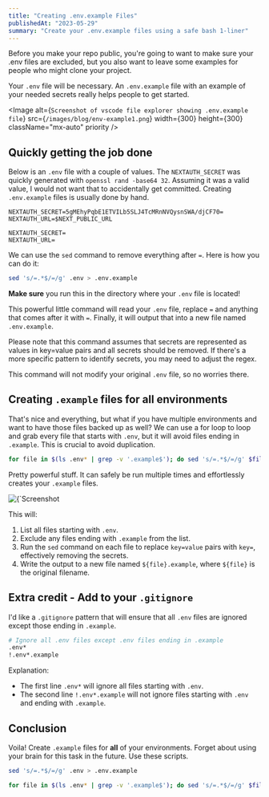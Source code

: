 ```yaml
---
title: "Creating .env.example Files"
publishedAt: "2023-05-29"
summary: "Create your .env.example files using a safe bash 1-liner"
---
```


Before you make your repo public, you're going to want to make sure your .env files are excluded, but you also want to leave some examples for people who might clone your project.

Your `.env` file will be necessary. An `.env.example` file with an example of your needed secrets really helps people to get started.

<Image
  alt={`Screenshot of vscode file explorer showing .env.example file`}
  src={`/images/blog/env-example1.png`}
  width={300}
  height={300}
  className="mx-auto"
  priority
/>

## Quickly getting the job done

Below is an `.env` file with a couple of values. The `NEXTAUTH_SECRET` was quickly generated with `openssl rand -base64 32`. Assuming it was a valid value, I would not want that to accidentally get committed. Creating `.env.example` files is usually done by hand.

```shell title=".env"
NEXTAUTH_SECRET=5gMEhyPqbE1ETVILb5SLJ4TcMRnNVQysnSWA/djCF70=
NEXTAUTH_URL=$NEXT_PUBLIC_URL
```

```shell title=".env.example"
NEXTAUTH_SECRET=
NEXTAUTH_URL=
```

We can use the `sed` command to remove everything after `=`. Here is how you can do it:

```bash title=".env -> .env.example"
sed 's/=.*$/=/g' .env > .env.example
```

**Make sure** you run this in the directory where your `.env` file is located!

This powerful little command will read your `.env` file, replace `=` and anything that comes after it with `=`. Finally, it will output that into a new file named `.env.example`.

Please note that this command assumes that secrets are represented as values in key=value pairs and all secrets should be removed. If there's a more specific pattern to identify secrets, you may need to adjust the regex.

This command will not modify your original `.env` file, so no worries there.

## Creating `.example` files for all environments

That's nice and everything, but what if you have multiple environments and want to have those files backed up as well? We can use a for loop to loop and grab every file that starts with `.env`, but it will avoid files ending in `.example`. This is crucial to avoid duplication.

```bash title=".env* -> .env*.example"
for file in $(ls .env* | grep -v '.example$'); do sed 's/=.*$/=/g' $file > ${file}.example; done
```

Pretty powerful stuff. It can safely be run multiple times and effortlessly creates your `.example` files.

<Caption value="Hope this helps at least one soul.">
    <Image
    alt={`Screenshot of vscode file explorer showing multiple .env.example files`}
    src={`/images/blog/env-example2.png`}
    width={700}
    height={300}
    className="mx-auto"
    />
</Caption>

This will:

1. List all files starting with `.env`.
2. Exclude any files ending with `.example` from the list.
3. Run the `sed` command on each file to replace `key=value` pairs with `key=`, effectively removing the secrets.
4. Write the output to a new file named `${file}.example`, where `${file}` is the original filename.

## Extra credit - Add to your `.gitignore`

I'd like a `.gitignore` pattern that will ensure that all `.env` files are ignored except those ending in `.example`.

```bash title=".gitignore"
# Ignore all .env files except .env files ending in .example
.env*
!.env*.example
```

Explanation:

- The first line `.env*` will ignore all files starting with `.env`.
- The second line `!.env*.example` will not ignore files starting with `.env` and ending with `.example`.


## Conclusion

Voila! Create `.example` files for **all** of your environments. Forget about using your brain for this task in the future. Use these scripts.

```bash title=".env -> .env.example"
sed 's/=.*$/=/g' .env > .env.example
```
```bash title=".env* -> .env*.example"
for file in $(ls .env* | grep -v '.example$'); do sed 's/=.*$/=/g' $file > ${file}.example; done
```